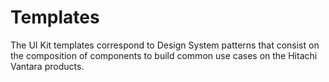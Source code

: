 

<Meta title="Templates/Overview" />

# Templates

The UI Kit templates correspond to Design System patterns that consist on the composition of components to build common use cases on the Hitachi Vantara products.

<div style={{ maxWidth: 1300, margin: "auto", marginTop: 40 }}>
  <div
    style={{
      display: "grid",
      gridTemplateColumns: "repeat(auto-fit, minmax(200px, 400px))",
      gridGap: 40,
      justifyContent: "center",
    }}
  >
    <TemplateItem
      kind="Templates/Asset Inventory"
      story="Main"
      image={asset_inventory}
      title="Asset Inventory"
      code="https://github.com/lumada-design/hv-uikit-react/tree/master/templates/AssetInventory"
    />
    <TemplateItem
      kind="Templates/Details Page"
      story="Main"
      image={details_page}
      title="Details Page"
      code="https://github.com/lumada-design/hv-uikit-react/tree/master/templates/DetailsPage"
    />
    <TemplateItem
      kind="Templates/List View"
      story="Main"
      image={list_view}
      title="List View"
      code="https://github.com/lumada-design/hv-uikit-react/tree/master/templates/ListView"
    />
    <TemplateItem
      kind="Templates/Form"
      story="Main"
      image={form}
      title="Form"
      code="https://github.com/lumada-design/hv-uikit-react/tree/master/templates/Form"
    />
  </div>
</div>
